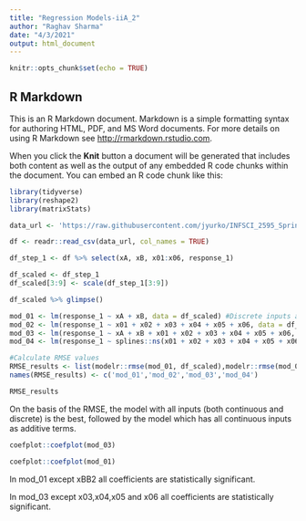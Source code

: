 ---
title: "Regression Models-iiA_2"
author: "Raghav Sharma"
date: "4/3/2021"
output: html_document
---

```{r setup, include=FALSE}
knitr::opts_chunk$set(echo = TRUE)
```

## R Markdown

This is an R Markdown document. Markdown is a simple formatting syntax for authoring HTML, PDF, and MS Word documents. For more details on using R Markdown see <http://rmarkdown.rstudio.com>.

When you click the **Knit** button a document will be generated that includes both content as well as the output of any embedded R code chunks within the document. You can embed an R code chunk like this:

```{r, load_packages}
library(tidyverse)
library(reshape2)
library(matrixStats)
```

```{r, read-in}

data_url <- 'https://raw.githubusercontent.com/jyurko/INFSCI_2595_Spring_2021/main/HW/final_project/infsci_2595_s21_final_project_data.csv'

df <- readr::read_csv(data_url, col_names = TRUE)
```

```{r}
df_step_1 <- df %>% select(xA, xB, x01:x06, response_1)
```


```{r}
df_scaled <- df_step_1
df_scaled[3:9] <- scale(df_step_1[3:9])

df_scaled %>% glimpse()

```


```{r, linear_response_1}
mod_01 <- lm(response_1 ~ xA + xB, data = df_scaled) #Discrete inputs as additive terms for response_1
mod_02 <- lm(response_1 ~ x01 + x02 + x03 + x04 + x05 + x06, data = df_scaled) # All Continuous inputs as additive terms for response_1
mod_03 <- lm(response_1 ~ xA + xB + x01 + x02 + x03 + x04 + x05 + x06, data = df_scaled) # Step 1 Continuous inputs as additive terms for response_1
mod_04 <- lm(response_1 ~ splines::ns(x01 + x02 + x03 + x04 + x05 + x06, df = 5), data = df_scaled)
```

```{r, performance_r-squared}
#Calculate RMSE values
RMSE_results <- list(modelr::rmse(mod_01, df_scaled),modelr::rmse(mod_02, df_scaled),modelr::rmse(mod_03, df_scaled),modelr::rmse(mod_04, df_scaled))
names(RMSE_results) <- c('mod_01','mod_02','mod_03','mod_04')

RMSE_results
```

On the basis of the RMSE, the model with all inputs (both continuous and discrete) is the best, followed by the model which has all continuous inputs as additive terms.

```{r}
coefplot::coefplot(mod_03)
```


```{r}
coefplot::coefplot(mod_01)
```
In mod_01 except xBB2 all coefficients are statistically significant.

In mod_03 except x03,x04,x05 and x06 all coefficients are statistically significant.
